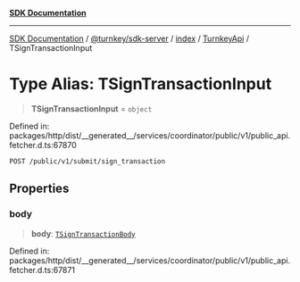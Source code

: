 [**SDK Documentation**](../../../../../../README.mdx)

***

[SDK Documentation](../../../../../../packages.mdx) / [@turnkey/sdk-server](../../../../README.mdx) / [index](../../../README.mdx) / [TurnkeyApi](../README.mdx) / TSignTransactionInput

# Type Alias: TSignTransactionInput

> **TSignTransactionInput** = `object`

Defined in: packages/http/dist/\_\_generated\_\_/services/coordinator/public/v1/public\_api.fetcher.d.ts:67870

`POST /public/v1/submit/sign_transaction`

## Properties

### body

> **body**: [`TSignTransactionBody`](TSignTransactionBody.mdx)

Defined in: packages/http/dist/\_\_generated\_\_/services/coordinator/public/v1/public\_api.fetcher.d.ts:67871
